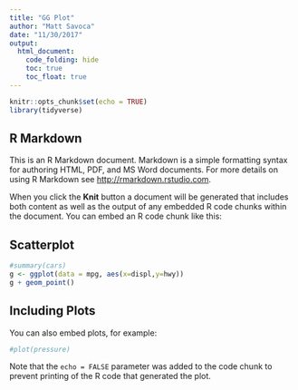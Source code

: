 ```yaml
---
title: "GG Plot"
author: "Matt Savoca"
date: "11/30/2017"
output: 
  html_document:
    code_folding: hide
    toc: true
    toc_float: true
---
```


```r
knitr::opts_chunk$set(echo = TRUE)
library(tidyverse)
```

## R Markdown

This is an R Markdown document. Markdown is a simple formatting syntax for authoring HTML, PDF, and MS Word documents. For more details on using R Markdown see <http://rmarkdown.rstudio.com>.

When you click the **Knit** button a document will be generated that includes both content as well as the output of any embedded R code chunks within the document. You can embed an R code chunk like this:

## Scatterplot
```r
#summary(cars)
g <- ggplot(data = mpg, aes(x=displ,y=hwy))
g + geom_point()
```



## Including Plots

You can also embed plots, for example:

```r
#plot(pressure)

```

Note that the `echo = FALSE` parameter was added to the code chunk to prevent printing of the R code that generated the plot.
